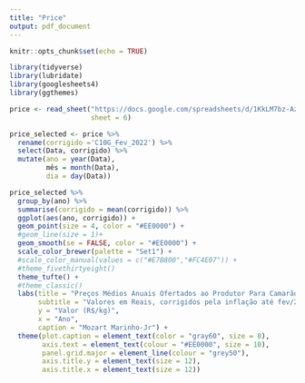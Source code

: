 ```yaml
---
title: "Price"
output: pdf_document
---
```


```r
knitr::opts_chunk$set(echo = TRUE)
```


```r
library(tidyverse)
library(lubridate)
library(googlesheets4)
library(ggthemes)
```

```r
price <- read_sheet("https://docs.google.com/spreadsheets/d/1KkLM7bz-Az-etHUeENou-BjX4mDUfJCccwcCIo0k0CU/edit#gid=1319412488",
                    sheet = 6)

price_selected <- price %>% 
  rename(corrigido ='C10G_Fev_2022') %>% 
  select(Data, corrigido) %>% 
  mutate(ano = year(Data),
         mês = month(Data),
         dia = day(Data))
```


```r
price_selected %>% 
  group_by(ano) %>% 
  summarise(corrigido = mean(corrigido)) %>% 
  ggplot(aes(ano, corrigido)) +
  geom_point(size = 4, color = "#EE0000") +
  #geom_line(size = 1)+
  geom_smooth(se = FALSE, color = "#EE0000") +
  scale_color_brewer(palette = "Set1") +
  #scale_color_manual(values = c("#E7B800","#FC4E07")) +
  #theme_fivethirtyeight()
  theme_tufte() +
  #theme_classic()
  labs(title = "Preços Médios Anuais Ofertados ao Produtor Para Camarão de 10g",
       subtitle = "Valores em Reais, corrigidos pela inflação até fev/2022",
       y = "Valor (R$/kg)",
       x = "Ano",
       caption = "Mozart Marinho-Jr") +
  theme(plot.caption = element_text(color = "gray60", size = 8),
        axis.text = element_text(colour = "#EE0000", size = 10),
        panel.grid.major = element_line(colour = "grey50"),
        axis.title.y = element_text(size = 12),
        axis.title.x = element_text(size = 12))

```



